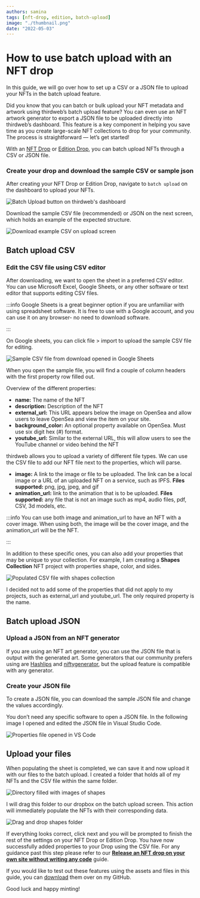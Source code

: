 ```yaml
---
authors: samina
tags: [nft-drop, edition, batch-upload]
image: "./thumbnail.png"
date: "2022-05-03"
---
```


# How to use batch upload with an NFT drop

In this guide, we will go over how to set up a CSV or a JSON file to upload your NFTs in the batch upload feature.

<!-- truncate -->

Did you know that you can batch or bulk upload your NFT metadata and artwork using thirdweb’s batch upload feature? You can even use an NFT artwork generator to export a JSON file to be uploaded directly into thirdweb’s dashboard. This feature is a key component in helping you save time as you create large-scale NFT collections to drop for your community. The process is straightforward — let’s get started!

With an [NFT Drop](/pre-built-contracts/nft-drop) or [Edition Drop](/pre-built-contracts/edition-drop), you can batch upload NFTs through a CSV or JSON file.

### Create your drop and download the sample CSV or sample json

After creating your NFT Drop or Edition Drop, navigate to `batch upload` on the dashboard to upload your NFTs.

![Batch Upload button on thirdweb's dashboard](./batch-upload-button.png)

Download the sample CSV file (recommended) or JSON on the next screen, which holds an example of the expected structure.

![Download example CSV on upload screen](./download-csv.png)

## Batch upload CSV

### Edit the CSV file using CSV editor

After downloading, we want to open the sheet in a preferred CSV editor. You can use Microsoft Excel, Google Sheets, or any other software or text editor that supports editing CSV files.

:::info
Google Sheets is a great beginner option if you are unfamiliar with using spreadsheet software. It is free to use with a Google account, and you can use it on any browser- no need to download software.

:::

On Google sheets, you can click file > import to upload the sample CSV file for editing.

![Sample CSV file from download opened in Google Sheets](./sample-csv.png)

When you open the sample file, you will find a couple of column headers with the first property row filled out.

Overview of the different properties:

- **name:** The name of the NFT
- **description:** Description of the NFT
- **external_url:** This URL appears below the image on OpenSea and allow users to leave OpenSea and view the item on your site.
- **background_color:** An optional property available on OpenSea. Must use six digit hex (#) format.
- **youtube_url:** Similar to the external URL, this will allow users to see the YouTube channel or video behind the NFT

thirdweb allows you to upload a variety of different file types. We can use the CSV file to add our NFT file next to the properties, which will parse.

- **image:** A link to the image or file to be uploaded. The link can be a local image or a URL of an uploaded NFT on a service, such as IPFS. **Files supported:** png, jpg, jpeg, and gif
- **animation_url:** link to the animation that is to be uploaded. **Files supported:** any file that is not an image such as mp4, audio files, pdf, CSV, 3d models, etc.

:::info
You can use both image and animation_url to have an NFT with a cover image. When using both, the image will be the cover image, and the animation_url will be the NFT.

:::

In addition to these specific ones, you can also add your properties that may be unique to your collection. For example, I am creating a **Shapes Collection** NFT project with properties shape, color, and sides.

![Populated CSV file with shapes collection](./shapes-properties.png)

I decided not to add some of the properties that did not apply to my projects, such as external_url and youtube_url. The only required property is the name.

## Batch upload JSON

### Upload a JSON from an NFT generator

If you are using an NFT art generator, you can use the JSON file that is output with the generated art. Some generators that our community prefers using are [Hashlips](https://hashlips.online/HashLips) and [niftygenerator](https://www.niftygenerator.xyz/), but the upload feature is compatible with any generator.

### Create your JSON file

To create a JSON file, you can download the sample JSON file and change the values accordingly.

You don’t need any specific software to open a JSON file. In the following image I opened and edited the JSON file in Visual Studio Code.

![Properties file opened in VS Code](./shapes-vscode.png)

## Upload your files

When populating the sheet is completed, we can save it and now upload it with our files to the batch upload. I created a folder that holds all of my NFTs and the CSV file within the same folder.

![Directory filled with images of shapes](./shapes-directory.png)

I will drag this folder to our dropbox on the batch upload screen. This action will immediately populate the NFTs with their corresponding data.

![Drag and drop shapes folder](./drag-and-drop.gif)

If everything looks correct, click next and you will be prompted to finish the rest of the settings on your NFT Drop or Edition Drop. You have now successfully added properties to your Drop using the CSV file. For any guidance past this step please refer to our **[Release an NFT drop on your own site without writing any code](/guides/release-an-nft-drop-with-no-code)** guide.

If you would like to test out these features using the assets and files in this guide, you can [download](https://github.com/saminacodes/tw-assets/tree/main/Shapes) them over on my GitHub.

Good luck and happy minting!
